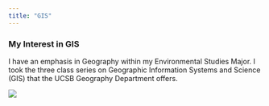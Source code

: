 ```yaml
---
title: "GIS"
---
```


### My Interest in GIS

I have an emphasis in Geography within my Environmental Studies Major. I took the three class series on Geographic Information Systems and Science (GIS) that the UCSB Geography Department offers.

![](images/UCSBGeogLogo.jpg){description="UCSB Geography Department Logo"}
